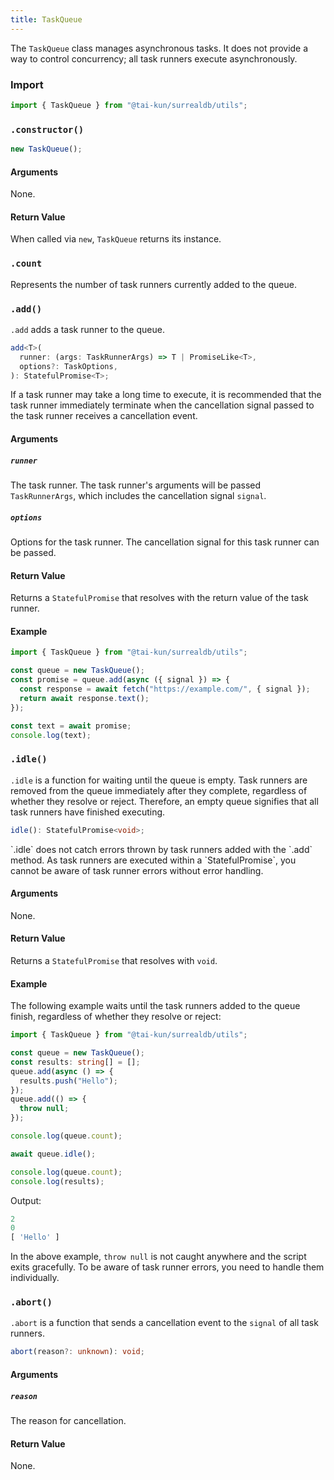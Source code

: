 ```yaml
---
title: TaskQueue
---
```



The `TaskQueue` class manages asynchronous tasks. It does not provide a way to control concurrency; all task runners execute asynchronously.

### Import

```ts
import { TaskQueue } from "@tai-kun/surrealdb/utils";
```

### `.constructor()`

```ts
new TaskQueue();
```

#### Arguments

None.

#### Return Value

When called via `new`, `TaskQueue` returns its instance.

### `.count` <Badge variant="instance" /><Badge variant="property" /><Badge variant="readonly" />

Represents the number of task runners currently added to the queue.

### `.add()` <Badge variant="instance" /><Badge variant="method" />

`.add` adds a task runner to the queue.

```ts
add<T>(
  runner: (args: TaskRunnerArgs) => T | PromiseLike<T>,
  options?: TaskOptions,
): StatefulPromise<T>;
```

<Aside type="caution">
  If a task runner may take a long time to execute, it is recommended that the task runner immediately terminate when the cancellation signal passed to the task runner receives a cancellation event.
</Aside>

#### Arguments

##### `runner`

The task runner. The task runner's arguments will be passed `TaskRunnerArgs`, which includes the cancellation signal `signal`.

##### `options`

Options for the task runner. The cancellation signal for this task runner can be passed.

#### Return Value

Returns a `StatefulPromise` that resolves with the return value of the task runner.

#### Example

```ts
import { TaskQueue } from "@tai-kun/surrealdb/utils";

const queue = new TaskQueue();
const promise = queue.add(async ({ signal }) => {
  const response = await fetch("https://example.com/", { signal });
  return await response.text();
});

const text = await promise;
console.log(text);
```

### `.idle()` <Badge variant="instance" /><Badge variant="method" />

`.idle` is a function for waiting until the queue is empty. Task runners are removed from the queue immediately after they complete, regardless of whether they resolve or reject. Therefore, an empty queue signifies that all task runners have finished executing.

```ts
idle(): StatefulPromise<void>;
```

<Aside type="caution">
  `.idle` does not catch errors thrown by task runners added with the `.add` method. As task runners are executed within a `StatefulPromise`, you cannot be aware of task runner errors without error handling.
</Aside>

#### Arguments

None.

#### Return Value

Returns a `StatefulPromise` that resolves with `void`.

#### Example

The following example waits until the task runners added to the queue finish, regardless of whether they resolve or reject:

```ts
import { TaskQueue } from "@tai-kun/surrealdb/utils";

const queue = new TaskQueue();
const results: string[] = [];
queue.add(async () => {
  results.push("Hello");
});
queue.add(() => {
  throw null;
});

console.log(queue.count);

await queue.idle();

console.log(queue.count);
console.log(results);
```

Output:

```js
2
0
[ 'Hello' ]
```

In the above example, `throw null` is not caught anywhere and the script exits gracefully. To be aware of task runner errors, you need to handle them individually.

### `.abort()` <Badge variant="instance" /><Badge variant="method" />

`.abort` is a function that sends a cancellation event to the `signal` of all task runners.

```ts
abort(reason?: unknown): void;
```

#### Arguments

##### `reason`

The reason for cancellation.

#### Return Value

None.
